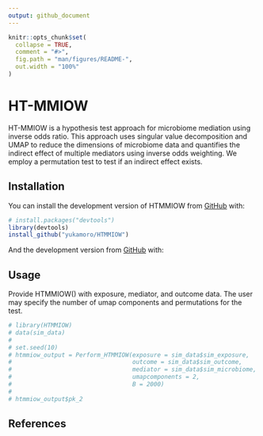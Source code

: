 ```yaml
---
output: github_document
---
```


<!-- README.md is generated from README.Rmd. Please edit that file -->

```r
knitr::opts_chunk$set(
  collapse = TRUE,
  comment = "#>",
  fig.path = "man/figures/README-",
  out.width = "100%"
)
```

# HT-MMIOW

<!-- badges: start -->
<!-- badges: end -->

HT-MMIOW is a hypothesis test approach for microbiome mediation using inverse odds ratio. This approach uses singular value decomposition and UMAP to reduce the dimensions of microbiome data and quantifies the indirect effect of multiple mediators using inverse odds weighting. We employ a permutation test to test if an indirect effect exists. 

## Installation

You can install the development version of HTMMIOW from [GitHub](https://github.com/) with:

``` r
# install.packages("devtools")
library(devtools)
install_github("yukamoro/HTMMIOW")
```

And the development version from [GitHub](https://github.com/) with:


## Usage

Provide HTMMIOW() with exposure, mediator, and outcome data. The user may specify the number of umap components and permutations for the test.

```r
# library(HTMMIOW)
# data(sim_data)
# 
# set.seed(10)
# htmmiow_output = Perform_HTMMIOW(exposure = sim_data$sim_exposure,
#                                  outcome = sim_data$sim_outcome,
#                                  mediator = sim_data$sim_microbiome,
#                                  umapcomponents = 2,
#                                  B = 2000)
# 
# htmmiow_output$pk_2
```

## References



